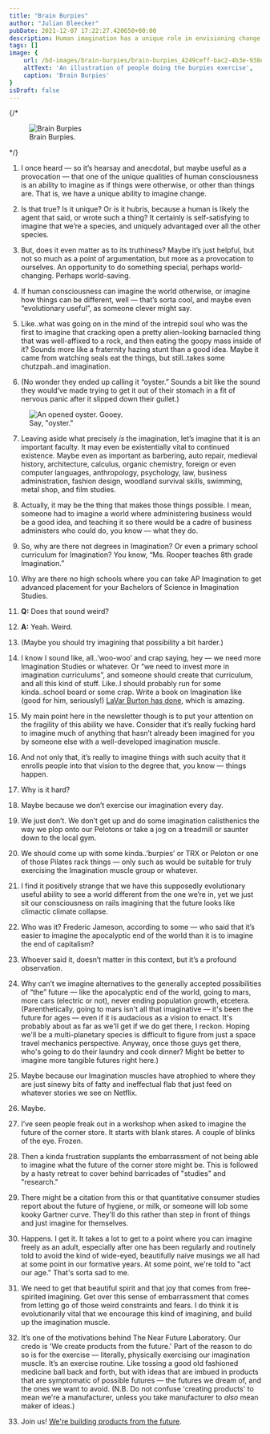 ```yaml
---
title: "Brain Burpies"
author: "Julian Bleecker"
pubDate: 2021-12-07 17:22:27.420650+00:00
description: Human imagination has a unique role in envisioning change and different futures. Imagination is what takes us from status quo to unexpected beauty and visionary opportunities.
tags: []
image: {
    url: /bd-images/brain-burpies/brain-burpies_4249ceff-bac2-4b3e-938e-b5a3fd968781.jpg,
    altText: 'An illustration of people doing the burpies exercise',
    caption: 'Brain Burpies'
}
isDraft: false
---
```

{/* <figure>
    <img class="w-auto max-w-full h-auto md:w-full" src="/bd-images/brain-burpies/brain-burpies_4249ceff-bac2-4b3e-938e-b5a3fd968781.jpg"
         alt="Brain Burpies"/>
    <figcaption>Brain Burpies.</figcaption>
</figure> */}

1. I once heard — so it’s hearsay and anecdotal, but maybe useful as a provocation — that one of the unique qualities of human consciousness is an ability to imagine as if things were otherwise, or other than things are. That is, we have a unique ability to imagine change.

2. Is that true? Is it unique? Or is it hubris, because a human is likely the agent that said, or wrote such a thing? It certainly is self-satisfying to imagine that we’re a species, and uniquely advantaged over all the other species.

3. But, does it even matter as to its truthiness? Maybe it’s just helpful, but not so much as a point of argumentation, but more as a provocation to ourselves. An opportunity to do something special, perhaps world-changing. Perhaps world-saving.

4. If human consciousness can imagine the world otherwise, or imagine how things can be different, well — that’s sorta cool, and maybe even “evolutionary useful”, as someone clever might say.

5. Like..what was going on in the mind of the intrepid soul who was the first to imagine that cracking open a pretty alien-looking barnacled thing that was well-affixed to a rock, and then eating the goopy mass inside of it? Sounds more like a fraternity hazing stunt than a good idea. Maybe it came from watching seals eat the things, but still..takes some chutzpah..and imagination.

6. (No wonder they ended up calling it “oyster.” Sounds a bit like the sound they would’ve made trying to get it out of their stomach in a fit of nervous panic after it slipped down their gullet.)

<figure>
    <img class="w-auto max-w-full h-auto md:w-full" src="/bd-images/brain-burpies/brain-burpies_5062cc3d-8483-400b-9401-01cbb9cde355.jpg"
         alt="An opened oyster. Gooey."/>
    <figcaption>Say, "oyster."</figcaption>
</figure>


7. Leaving aside what precisely *is* the imagination, let’s imagine that it is an important faculty. It may even be existentially vital to continued existence. Maybe even as important as barbering, auto repair, medieval history, architecture, calculus, organic chemistry, foreign or even computer languages, anthropology, psychology, law, business administration, fashion design, woodland survival skills, swimming, metal shop, and film studies.

8. Actually, it may be the thing that makes those things possible. I mean, someone had to imagine a world where administering business would be a good idea, and teaching it so there would be a cadre of business administers who could do, you know — what they do.

9. So, why are there not degrees in Imagination? Or even a primary school curriculum for Imagination? You know, “Ms. Rooper teaches 8th grade Imagination.”

10. Why are there no high schools where you can take AP Imagination to get advanced placement for your Bachelors of Science in Imagination Studies.

11. **Q:** Does that sound weird?

12. **A:** Yeah. Weird.

13. (Maybe you should try imagining that possibility a bit harder.)

14. I know I sound like, all..’woo-woo’ and crap saying, hey — we need more Imagination Studies or whatever. Or “we need to invest more in imagination curriculums”, and someone should create that curriculum, and all this kind of stuff. Like..I should probably run for some kinda..school board or some crap. Write a book on Imagination like (good for him, seriously!) [LaVar Burton has done](https://akidsco.com/products/a-kids-book-about-imagination), which is amazing.

15. My main point here in the newsletter though is to put your attention on the fragility of this ability we have. Consider that it’s really fucking hard to imagine much of anything that hasn’t already been imagined for you by someone else with a well-developed imagination muscle.

16. And not only that, it’s really to imagine things with such acuity that it enrolls people into that vision to the degree that, you know — things happen.

17. Why is it hard?

18. Maybe because we don’t exercise our imagination every day.

19. We just don’t. We don’t get up and do some imagination calisthenics the way we plop onto our Pelotons or take a jog on a treadmill or saunter down to the local gym.

20. We should come up with some kinda..’burpies’ or TRX or Peloton or one of those Pilates rack things — only such as would be suitable for truly exercising the Imagination muscle group or whatever.

21. I find it positively strange that we have this supposedly evolutionary useful ability to see a world different from the one we’re in, yet we just sit our consciousness on rails imagining that the future looks like climactic climate collapse.

22. Who was it? Frederic Jameson, according to some — who said that it’s easier to imagine the apocalyptic end of the world than it is to imagine the end of capitalism?

23. Whoever said it, doesn’t matter in this context, but it’s a profound observation.

24. Why can’t we imagine alternatives to the generally accepted possibilities of “the” future — like the apocalyptic end of the world, going to mars, more cars (electric or not), never ending population growth, etcetera. (Parenthetically, going to mars isn't all that imaginative — it's been the future for ages — even if it is audacious as a vision to enact. It's probably about as far as we'll get if we do get there, I reckon. Hoping we'll be a multi-planetary species is difficult to figure from just a space travel mechanics perspective. Anyway, once those guys get there, who's going to do their laundry and cook dinner? Might be better to imagine more tangible futures right here.)

25. Maybe because our Imagination muscles have atrophied to where they are just sinewy bits of fatty and ineffectual flab that just feed on whatever stories we see on Netflix.

26. Maybe.

27. I’ve seen people freak out in a workshop when asked to imagine the future of the corner store. It starts with blank stares. A couple of blinks of the eye. Frozen.

28. Then a kinda frustration supplants the embarrassment of not being able to imagine what the future of the corner store might be. This is followed by a hasty retreat to cover behind barricades of "studies" and "research."

29. There might be a citation from this or that quantitative consumer studies report about the future of hygiene, or milk, or someone will lob some kooky Gartner curve. They'll do this rather than step in front of things and just imagine for themselves.

30. Happens. I get it. It takes a lot to get to a point where you can imagine freely as an adult, especially after one has been regularly and routinely told to avoid the kind of wide-eyed, beautifully naive musings we all had at some point in our formative years. At some point, we're told to "act our age." That's sorta sad to me.

31. We need to get that beautiful spirit and that joy that comes from free-spirited imagining. Get over this sense of embarrassment that comes from letting go of those weird constraints and fears. I do think it is evolutionarily vital that we encourage this kind of imagining, and build up the imagination muscle.

32. It’s one of the motivations behind The Near Future Laboratory. Our credo is 'We create products from the future.' Part of the reason to do so is for the exercise — literally, physically exercising our imagination muscle. It’s an exercise routine. Like tossing a good old fashioned medicine ball back and forth, but with ideas that are imbued in products that are symptomatic of possible futures — the futures we dream of, and the ones we want to avoid. (N.B. Do not confuse 'creating products' to mean we're a manufacturer, unless you take manufacturer to _also_ mean maker of ideas.)

33. Join us! [We're building products from the future](https://patreon.com/nearfuturelaboratory).